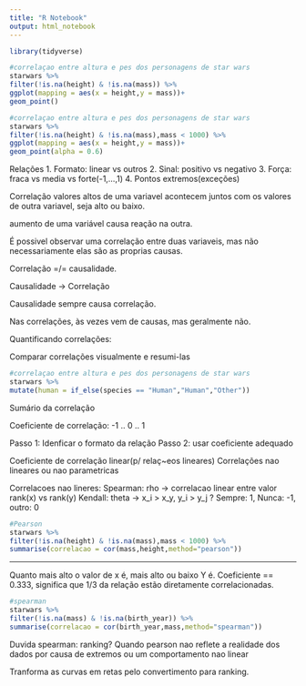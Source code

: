 ```yaml
---
title: "R Notebook"
output: html_notebook
---
```



```r

library(tidyverse)


```



```r

#correlaçao entre altura e pes dos personagens de star wars
starwars %>% 
filter(!is.na(height) & !is.na(mass)) %>% 
ggplot(mapping = aes(x = height,y = mass))+
geom_point()


```


```r

#correlaçao entre altura e pes dos personagens de star wars
starwars %>% 
filter(!is.na(height) & !is.na(mass),mass < 1000) %>% 
ggplot(mapping = aes(x = height,y = mass))+
geom_point(alpha = 0.6)


```

Relações
1. Formato: linear vs outros
2. Sinal: positivo vs negativo
3. Força: fraca vs media vs forte(-1,...,1)
4. Pontos extremos(exceções)


Correlação
valores altos de uma variavel acontecem juntos com os valores de outra variavel, seja alto ou baixo.

aumento de uma variável causa reação na outra.

É possivel observar uma correlação entre duas variaveis, mas não necessariamente elas são as proprias causas.

Correlação =/= causalidade.


Causalidade -> Correlação

Causalidade sempre causa correlação.

Nas correlações, às vezes vem de causas, mas geralmente não.

Quantificando correlações:

Comparar correlações visualmente e resumi-las


```r

#correlaçao entre altura e pes dos personagens de star wars
starwars %>% 
mutate(human = if_else(species == "Human","Human","Other"))


```

Sumário da correlação

Coeficiente de correlação: -1 .. 0 .. 1

Passo 1: Idenficar o formato da relação
Passo 2: usar coeficiente adequado

Coeficiente de correlação linear(p/ relaç~eos lineares)
Correlações nao lineares ou nao parametricas

Correlacoes nao lineres: 
Spearman: rho -> correlacao linear entre valor rank(x) vs rank(y)
Kendall: theta -> x_i > x_y, y_i > y_j ? Sempre: 1, Nunca: -1, outro: 0


```r

#Pearson
starwars %>% 
filter(!is.na(height) & !is.na(mass),mass < 1000) %>% 
summarise(correlacao = cor(mass,height,method="pearson"))


```

----


Quanto mais alto o valor de x é, mais alto ou baixo Y é.
Coeficiente == 0.333, significa que 1/3 da relação estão diretamente correlacionadas.


```r

#spearman
starwars %>% 
filter(!is.na(mass) & !is.na(birth_year)) %>% 
summarise(correlacao = cor(birth_year,mass,method="spearman"))


```


Duvida spearman: ranking?
Quando pearson nao reflete a realidade dos dados por causa de extremos ou um comportamento nao linear


Tranforma as curvas em retas pelo convertimento para ranking.




